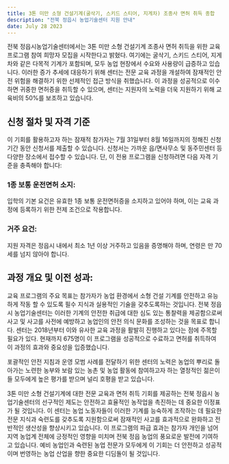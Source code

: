 ```yaml
---
title: 3톤 미만 소형 건설기계(굴삭기, 스키드 스티어, 지게차) 조종사 면허 취득 종합
description: "전북 정읍시 농업기술센터 지원 안내"
date: July 28 2023
---
```

전북 정읍시농업기술센터에서는 3톤 미만 소형 건설기계 조종사 면허 취득을 위한 교육 프로그램 참여 희망자 모집을 시작한다고 밝혔다. 
여기에는 굴삭기, 스키드 스티어, 지게차와 같은 다목적 기계가 포함되며, 모두 농업 현장에서 수요와 사용량이 급증하고 있습니다. 
이러한 증가 추세에 대응하기 위해 센터는 전문 교육 과정을 개설하여 잠재적인 안전 위험을 해결하기 위한 선제적인 접근 방식을 취했습니다. 
이 과정을 성공적으로 이수하면 귀중한 면허증을 취득할 수 있으며, 센터는 지원자의 노력을 더욱 지원하기 위해 교육비의 50%를 보조하고 있습니다.

## 신청 절차 및 자격 기준

이 기회를 활용하고자 하는 잠재적 참가자는 7월 31일부터 8월 16일까지의 정해진 신청 기간 동안 신청서를 제출할 수 있습니다. 
신청서는 가까운 읍/면사무소 및 동주민센터 등 다양한 장소에서 접수할 수 있습니다. 
단, 이 전용 프로그램을 신청하려면 다음 자격 기준을 충족해야 합니다:

### 1종 보통 운전면허 소지:
입학의 기본 요건은 유효한 1종 보통 운전면허증을 소지하고 있어야 하며, 이는 교육 과정에 등록하기 위한 전제 조건으로 작용합니다.

### 거주 요건:
지원 자격은 정읍시 내에서 최소 1년 이상 거주하고 있음을 증명해야 하며, 연령은 만 70세를 넘지 않아야 합니다.

## 과정 개요 및 이전 성과:

교육 프로그램의 주요 목표는 참가자가 농업 환경에서 소형 건설 기계를 안전하고 유능하게 작동 할 수 있도록 필수 지식과 실용적인 기술을 갖추도록하는 것입니다. 
전북 정읍시 농업기술센터는 이러한 기계의 안전한 취급에 대한 심도 있는 통찰력을 제공함으로써 사고 및 사고를 사전에 예방하고 농업인의 안전 의식 문화를 조성하는 것을 목표로 합니다. 
센터는 2018년부터 이와 유사한 교육 과정을 활발히 진행하고 있다는 점에 주목할 필요가 있다. 
현재까지 675명이 이 프로그램을 성공적으로 수료하고 면허를 취득하여 이 과정의 효과와 중요성을 입증했습니다.

포괄적인 안전 지침과 운영 모범 사례를 전달하기 위한 센터의 노력은 농업의 뿌리로 돌아가는 노련한 농부와 보람 있는 농촌 및 농업 활동에 참여하고자 하는 열정적인 젊은이들 모두에게 높은 평가를 받으며 널리 호평을 받고 있습니다.




3톤 미만 소형 건설기계에 대한 전문 교육과 면허 취득 기회를 제공하는 전북 정읍시 농업기술센터의 선구적인 제도는 안전하고 효율적인 농작업을 촉진하는 데 중요한 이정표가 될 것입니다. 
이 센터는 농업 노동자들이 이러한 기계를 능숙하게 조작하는 데 필요한 전문 지식과 숙련도를 갖추도록 지원함으로써 잠재적인 사고를 효과적으로 완화하고 전반적인 생산성을 향상시키고 있습니다. 
이 프로그램의 파급 효과는 참가자 개인을 넘어 지역 농업계 전체에 긍정적인 영향을 미치며 전북 정읍 농업의 풍요로운 발전에 기여하고 있습니다. 
예비 농업인과 숙련된 농업 전문가 모두에게 이 기회는 더 안전하고 성공적이며 번영하는 농업 산업을 향한 중요한 디딤돌이 될 것입니다. 
